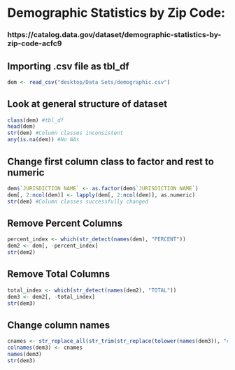 # Demographic Statistics by Zip Code: 

### https://catalog.data.gov/dataset/demographic-statistics-by-zip-code-acfc9

## Importing .csv file as tbl_df
```r
dem <- read_csv("desktop/Data Sets/demographic.csv")
```

## Look at general structure of dataset
```r
class(dem) #tbl_df
head(dem)
str(dem) #Column classes inconsistent
any(is.na(dem)) #No NAs
```

## Change first column class to factor and rest to numeric
```r
dem$`JURISDICTION NAME` <- as.factor(dem$`JURISDICTION NAME`)
dem[, 2:ncol(dem)] <- lapply(dem[, 2:ncol(dem)], as.numeric)
str(dem) #Column classes successfully changed
```

## Remove Percent Columns
```r
percent_index <- which(str_detect(names(dem), "PERCENT"))
dem2 <- dem[, -percent_index]
str(dem2)
```

## Remove Total Columns
```r
total_index <- which(str_detect(names(dem2), "TOTAL"))
dem3 <- dem2[, -total_index]
str(dem3)
```

## Change column names
```r
cnames <- str_replace_all(str_trim(str_replace(tolower(names(dem3)), "count", "")), " ", "_")
colnames(dem3) <- cnames
names(dem3)
str(dem3)
```




